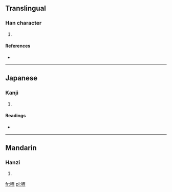 ==Translingual==

===Han character===
{{Han char|rn=30|rad=口|as=07|sn=10|four=6106<sub>0</sub>|canj=口一金田 (RMCW), X口一金田 (XRMCW)}}

# {{defn|Han|sort=口07}}

====References====
* {{Han ref|kx=0193.051|dkj=03726|hdz=10627.050|uh=5512|ud=21778|bh=D0F3|bd=53491}}

----

==Japanese==

===Kanji===
{{ja-kanji|grade=|rs=口07}}

# {{defn|Japanese|sort=口07}}

====Readings====
* {{ja-readings|on=[[しゅう]] (shū), [[じゅう]] (jū)|kun=}}

----

==Mandarin==

===Hanzi===
{{cmn-hanzi|pin=[[qiú]] ([[qiu2]]), [[miū]] ([[miu1]])|wg=ch'iu<sup>2</sup>}}

# {{defn|Mandarin|sort=口07}}

[[fr:唒]]
[[pl:唒]]